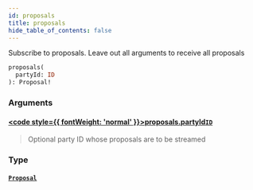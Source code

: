 ```yaml
---
id: proposals
title: proposals
hide_table_of_contents: false
---
```








Subscribe to proposals. Leave out all arguments to receive all proposals

```graphql
proposals(
  partyId: ID
): Proposal!
```


### Arguments

#### [<code style={{ fontWeight: 'normal' }}>proposals.<b>partyId</b></code>](#)<Bullet />[`ID`](/mainnet/api/graphql/scalars/id) <Badge class="secondary" text="scalar"/>
> Optional party ID whose proposals are to be streamed
> 

### Type

#### [`Proposal`](/mainnet/api/graphql/objects/proposal) <Badge class="secondary" text="object"/>
> 
> 





